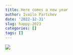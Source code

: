 ```yaml
---
title: Here comes a new year
author: Ivailo Partchev
date: '2022-12-31'
slug: happy-2023
categories: []
tags: []
---
```


![](img/2023.svg)
